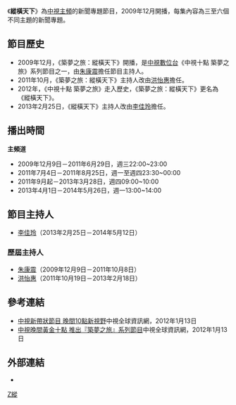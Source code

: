 {{Infobox television
| bgcolour = #FFFF99
| 名稱 = 縱橫天下
| 原名 = CTV Extreme News
| 圖片 = CTV Extreme News opening.png
| 圖說 = 《縱橫天下》<br/>2013年11月18日（第223集）開場動畫
| 集數 = 
| 分類 = 定時新聞報導節目
| 主持 = [[李佳玲_(新聞主播)|李佳玲]]
| 國家 = {{ROC-TW}}
| 語言 = [[國語|國語]]
| 製作人 = 梅聖旻
| 製作公司 = [[中國電視公司|中國電視公司]][[中視新聞|新聞部]]
| 頻道 = [[中視數位台|中視數位台]]
| picture_format     = [[標準畫質電視|標準畫質電視]]
| audio_format       = [[立體聲|立體聲]]
| first_run  = {{TWN}}
| 開始 = {{Nowrap begin}}{{start date|2009|12|9}}
| 結束 = {{start date|2014|5|26}}{{Nowrap end}}
| 官方網站 = https://www.facebook.com/pages/%E4%B8%AD%E8%A6%96%E7%B8%B1%E6%A9%AB%E5%A4%A9%E4%B8%8B/1450911495135892
}}

《'''縱橫天下'''》為[[中視主頻|中視主頻]]的新聞專題節目，2009年12月開播，每集內容為三至六個不同主題的新聞專題。

==節目歷史==
*2009年12月，《築夢之旅：縱橫天下》開播，是[[中視數位台|中視數位台]]《中視十點 築夢之旅》系列節目之一，由[[朱康震|朱康震]]擔任節目主持人。
*2011年10月，《築夢之旅：縱橫天下》主持人改由[[洪怡惠|洪怡惠]]擔任。
*2012年，《中視十點 築夢之旅》走入歷史，《築夢之旅：縱橫天下》更名為《縱橫天下》。
*2013年2月25日，《縱橫天下》主持人改由[[李佳玲_(新聞主播)|李佳玲]]擔任。

==播出時間==
'''主頻道'''
*2009年12月9日－2011年6月29日，週三22:00~23:00
*2011年7月4日－2011年8月25日，週一至週四23:30~00:00
*2011年9月起－2013年3月28日，週四09:00~10:00
*2013年4月1日－2014年5月26日，週一13:00~14:00

==節目主持人==
* [[李佳玲_(新聞主播)|李佳玲]]（2013年2月25日－2014年5月12日）
===歷屆主持人===
* [[朱康震|朱康震]]（2009年12月9日－2011年10月8日）
* [[洪怡惠|洪怡惠]]（2011年10月19日－2013年2月18日）

==參考連結==
*[http://www.ctv.com.tw/opencms/data/news/news_2/news_2_9/news_0189.html 中視新帶狀節目 晚間10點新視野]中視全球資訊網，2012年1月13日
*[http://www.ctv.com.tw/opencms/data/news/news_4/news_4_1/news_0019.html 中視晚間黃金十點 推出『築夢之旅』系列節目]中視全球資訊網，2012年1月13日

==外部連結==
*{{Facebook|pages/中視縱橫天下/1450911495135892|縱橫天下}}
[[分類:中視新聞|Z縱]]